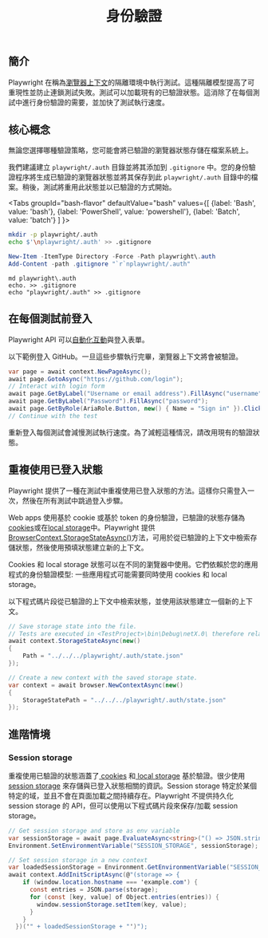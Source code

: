 ﻿---
id: auth
title: "身份驗證"
---

## 簡介

Playwright 在稱為[瀏覽器上下文](./browser-contexts.mdx)的隔離環境中執行測試。這種隔離模型提高了可重現性並防止連鎖測試失敗。測試可以加載現有的已驗證狀態。這消除了在每個測試中進行身份驗證的需要，並加快了測試執行速度。

## 核心概念

無論您選擇哪種驗證策略，您可能會將已驗證的瀏覽器狀態存儲在檔案系統上。

我們建議建立 `playwright/.auth` 目錄並將其添加到 `.gitignore` 中。您的身份驗證程序將生成已驗證的瀏覽器狀態並將其保存到此 `playwright/.auth` 目錄中的檔案。稍後，測試將重用此狀態並以已驗證的方式開始。

<Tabs
  groupId="bash-flavor"
  defaultValue="bash"
  values={[
    {label: 'Bash', value: 'bash'},
    {label: 'PowerShell', value: 'powershell'},
    {label: 'Batch', value: 'batch'}
  ]
}>
<TabItem value="bash">

```bash
mkdir -p playwright/.auth
echo $'\nplaywright/.auth' >> .gitignore
```

</TabItem>
<TabItem value="powershell">

```powershell
New-Item -ItemType Directory -Force -Path playwright\.auth
Add-Content -path .gitignore "`r`nplaywright/.auth"
```

</TabItem>
<TabItem value="批次">

```batch
md playwright\.auth
echo. >> .gitignore
echo "playwright/.auth" >> .gitignore
```

</TabItem>
</Tabs>

## 在每個測試前登入

Playwright API 可以[自動化互動](./input.mdx)與登入表單。

以下範例登入 GitHub。一旦這些步驟執行完畢，瀏覽器上下文將會被驗證。

```csharp
var page = await context.NewPageAsync();
await page.GotoAsync("https://github.com/login");
// Interact with login form
await page.GetByLabel("Username or email address").FillAsync("username");
await page.GetByLabel("Password").FillAsync("password");
await page.GetByRole(AriaRole.Button, new() { Name = "Sign in" }).ClickAsync();
// Continue with the test
```

重新登入每個測試會減慢測試執行速度。為了減輕這種情況，請改用現有的驗證狀態。

## 重複使用已登入狀態

Playwright 提供了一種在測試中重複使用已登入狀態的方法。這樣你只需登入一次，然後在所有測試中跳過登入步驟。

Web apps 使用基於 cookie 或基於 token 的身份驗證，已驗證的狀態存儲為[cookies](https://developer.mozilla.org/en-US/docs/Web/HTTP/Cookies)或在[local storage](https://developer.mozilla.org/en-US/docs/Web/API/Storage)中。Playwright 提供[BrowserContext.StorageStateAsync()](https://api/class-browsercontext.mdx#browser-context-storage-state)方法，可用於從已驗證的上下文中檢索存儲狀態，然後使用預填狀態建立新的上下文。

Cookies 和 local storage 狀態可以在不同的瀏覽器中使用。它們依賴於您的應用程式的身份驗證模型: 一些應用程式可能需要同時使用 cookies 和 local storage。

以下程式碼片段從已驗證的上下文中檢索狀態，並使用該狀態建立一個新的上下文。

```csharp
// Save storage state into the file.
// Tests are executed in <TestProject>\bin\Debug\netX.0\ therefore relative path is used to reference playwright/.auth created in project root
await context.StorageStateAsync(new()
{
    Path = "../../../playwright/.auth/state.json"
});

// Create a new context with the saved storage state.
var context = await browser.NewContextAsync(new()
{
    StorageStatePath = "../../../playwright/.auth/state.json"
});
```

## 進階情境

### Session storage

重複使用已驗證的狀態涵蓋了[ cookies](https://developer.mozilla.org/en-US/docs/Web/HTTP/Cookies) 和[ local storage](https://developer.mozilla.org/en-US/docs/Web/API/Storage) 基於驗證。很少使用[ session storage](https://developer.mozilla.org/en-US/docs/Web/API/Window/sessionStorage) 來存儲與已登入狀態相關的資訊。Session storage 特定於某個特定的域，並且不會在頁面加載之間持續存在。Playwright 不提供持久化 session storage 的 API，但可以使用以下程式碼片段來保存/加載 session storage。

```csharp
// Get session storage and store as env variable
var sessionStorage = await page.EvaluateAsync<string>("() => JSON.stringify(sessionStorage)");
Environment.SetEnvironmentVariable("SESSION_STORAGE", sessionStorage);

// Set session storage in a new context
var loadedSessionStorage = Environment.GetEnvironmentVariable("SESSION_STORAGE");
await context.AddInitScriptAsync(@"(storage => {
    if (window.location.hostname === 'example.com') {
      const entries = JSON.parse(storage);
      for (const [key, value] of Object.entries(entries)) {
        window.sessionStorage.setItem(key, value);
      }
    }
  })('" + loadedSessionStorage + "')");
```




[Accessibility]: /api/class-accessibility.mdx "Accessibility"
[APIRequest]: /api/class-apirequest.mdx "APIRequest"
[APIRequestContext]: /api/class-apirequestcontext.mdx "APIRequestContext"
[APIResponse]: /api/class-apiresponse.mdx "APIResponse"
[APIResponseAssertions]: /api/class-apiresponseassertions.mdx "APIResponseAssertions"
[Browser]: /api/class-browser.mdx "Browser"
[BrowserContext]: /api/class-browsercontext.mdx "BrowserContext"
[BrowserType]: /api/class-browsertype.mdx "BrowserType"
[CDPSession]: /api/class-cdpsession.mdx "CDPSession"
[CDPSessionEvent]: /api/class-cdpsessionevent.mdx "CDPSessionEvent"
[Clock]: /api/class-clock.mdx "Clock"
[ConsoleMessage]: /api/class-consolemessage.mdx "ConsoleMessage"
[Dialog]: /api/class-dialog.mdx "Dialog"
[Download]: /api/class-download.mdx "Download"
[ElementHandle]: /api/class-elementhandle.mdx "ElementHandle"
[FileChooser]: /api/class-filechooser.mdx "FileChooser"
[FormData]: /api/class-formdata.mdx "FormData"
[Frame]: /api/class-frame.mdx "Frame"
[FrameLocator]: /api/class-framelocator.mdx "FrameLocator"
[JSHandle]: /api/class-jshandle.mdx "JSHandle"
[Keyboard]: /api/class-keyboard.mdx "Keyboard"
[Locator]: /api/class-locator.mdx "Locator"
[LocatorAssertions]: /api/class-locatorassertions.mdx "LocatorAssertions"
[Mouse]: /api/class-mouse.mdx "Mouse"
[Page]: /api/class-page.mdx "Page"
[PageAssertions]: /api/class-pageassertions.mdx "PageAssertions"
[Playwright]: /api/class-playwright.mdx "Playwright"
[PlaywrightAssertions]: /api/class-playwrightassertions.mdx "PlaywrightAssertions"
[Request]: /api/class-request.mdx "Request"
[Response]: /api/class-response.mdx "Response"
[Route]: /api/class-route.mdx "Route"
[Selectors]: /api/class-selectors.mdx "Selectors"
[TimeoutError]: /api/class-timeouterror.mdx "TimeoutError"
[Touchscreen]: /api/class-touchscreen.mdx "Touchscreen"
[Tracing]: /api/class-tracing.mdx "Tracing"
[Video]: /api/class-video.mdx "Video"
[WebError]: /api/class-weberror.mdx "WebError"
[WebSocket]: /api/class-websocket.mdx "WebSocket"
[WebSocketFrame]: /api/class-websocketframe.mdx "WebSocketFrame"
[Worker]: /api/class-worker.mdx "Worker"
[Element]: https://developer.mozilla.org/en-US/docs/Web/API/element "Element"
[EvaluationArgument]: /evaluating.mdx#evaluation-argument "EvaluationArgument"
[Promise]: https://developer.mozilla.org/en-US/docs/Web/JavaScript/Reference/Global_Objects/Promise "Promise"
[iterator]: https://developer.mozilla.org/en-US/docs/Web/JavaScript/Reference/Iteration_protocols "Iterator"
[origin]: https://developer.mozilla.org/en-US/docs/Glossary/Origin "Origin"
[selector]: https://developer.mozilla.org/en-US/docs/Web/CSS/CSS_Selectors "selector"
[Serializable]: https://developer.mozilla.org/en-US/docs/Web/JavaScript/Reference/Global_Objects/JSON/stringify#Description "Serializable"
[UIEvent.detail]: https://developer.mozilla.org/en-US/docs/Web/API/UIEvent/detail "UIEvent.detail"
[UnixTime]: https://en.wikipedia.org/wiki/Unix_time "Unix Time"
[xpath]: https://developer.mozilla.org/en-US/docs/Web/XPath "xpath"

[bool]: https://docs.microsoft.com/en-us/dotnet/api/system.boolean "bool"
[Date]: https://learn.microsoft.com/en-us/dotnet/api/system.datetime "DateTime"
[double]: https://docs.microsoft.com/en-us/dotnet/api/system.double "double"
[byte]: https://docs.microsoft.com/en-us/dotnet/api/system.byte "byte"
[int]: https://docs.microsoft.com/en-us/dotnet/api/system.int32 "int"
[long]: https://docs.microsoft.com/en-us/dotnet/api/system.int64 "long"
[void]: https://docs.microsoft.com/en-us/dotnet/csharp/language-reference/builtin-types/void "void"
[string]: https://docs.microsoft.com/en-us/dotnet/api/system.string "string"
[URL]: https://nodejs.org/api/url.html "URL"
[Regex]: https://docs.microsoft.com/en-us/dotnet/api/system.text.regularexpressions.regex "Regex"

[Action]: https://docs.microsoft.com/en-us/dotnet/api/system.action-1 "Action"
[Func]: https://docs.microsoft.com/en-us/dotnet/api/system.func-2 "Func"
[IEnumerable]: https://docs.microsoft.com/en-us/dotnet/api/system.collections.ienumerable "IEnumerable"
[IDictionary]: https://docs.microsoft.com/en-us/dotnet/api/system.collections.idictionary "IDictionary"
[Task]: https://docs.microsoft.com/en-us/dotnet/api/system.threading.tasks.task?view=net-5.0 "Task"
[IReadOnlyDictionary]: https://docs.microsoft.com/en-us/dotnet/api/system.collections.generic.ireadonlydictionary-2 "IReadOnlyDictionary"
[JsonElement]: https://docs.microsoft.com/en-us/dotnet/api/system.text.json.jsonelement "JsonElement"

[all available image tags]: https://mcr.microsoft.com/en-us/product/playwright/dotnet/about "all available image tags"
[Microsoft Artifact Registry]: https://mcr.microsoft.com/en-us/product/playwright/dotnet/about "Microsoft Artifact Registry"
[Dockerfile.jammy]: https://github.com/microsoft/playwright-dotnet/blob/main/utils/docker/Dockerfile.jammy "Dockerfile.jammy"
